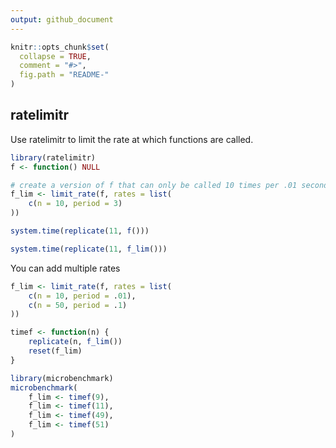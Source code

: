 ```yaml
---
output: github_document
---
```


<!-- README.md is generated from README.Rmd. Please edit that file -->

```r
knitr::opts_chunk$set(
  collapse = TRUE,
  comment = "#>",
  fig.path = "README-"
)
```

## ratelimitr
Use ratelimitr to limit the rate at which functions are called. 

```r
library(ratelimitr)
f <- function() NULL

# create a version of f that can only be called 10 times per .01 seconds
f_lim <- limit_rate(f, rates = list(
    c(n = 10, period = 3)
))

system.time(replicate(11, f()))

system.time(replicate(11, f_lim()))
```

You can add multiple rates
```r
f_lim <- limit_rate(f, rates = list(
    c(n = 10, period = .01),
    c(n = 50, period = .1)
))

timef <- function(n) {
    replicate(n, f_lim())
    reset(f_lim)
}

library(microbenchmark)
microbenchmark(
    f_lim <- timef(9),
    f_lim <- timef(11),
    f_lim <- timef(49),
    f_lim <- timef(51)
)
```
